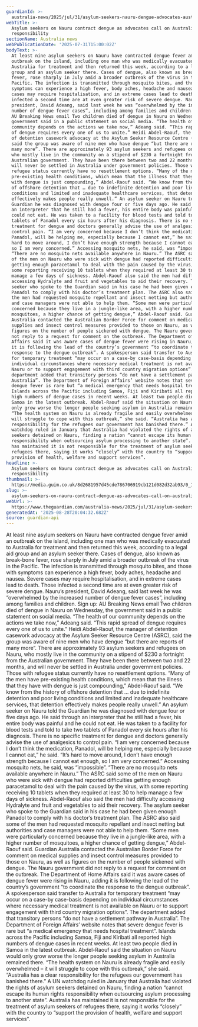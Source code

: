 ```yaml
---
guardianId: >-
  australia-news/2025/jul/31/asylum-seekers-nauru-dengue-advocates-australia-responsibility
webTitle: >-
  Asylum seekers on Nauru contract dengue as advocates call on Australia to take
  responsibility
sectionName: Australia news
webPublicationDate: '2025-07-31T15:00:02Z'
bodyText: >-
  At least nine asylum seekers on Nauru have contracted dengue fever amid an
  outbreak on the island, including one man who was medically evacuated to
  Australia for treatment and then returned this week, according to a legal aid
  group and an asylum seeker there. Cases of dengue, also known as break-bone
  fever, rose sharply in July amid a broader outbreak of the virus in the
  Pacific. The infection is transmitted through mosquito bites, and those with
  symptoms can experience a high fever, body aches, headache and nausea. Severe
  cases may require hospitalisation, and in extreme cases lead to death. Those
  infected a second time are at even greater risk of severe dengue. Nauru’s
  president, David Adeang, said last week he was “overwhelmed by the increased
  number of dengue fever cases”, including among families and children. Sign up:
  AU Breaking News email Two children died of dengue in Nauru on Wednesday, the
  government said in a public statement on social media. “The health of our
  community depends on the actions we take now,” Adeang said. “This rapid spread
  of dengue requires every one of us to unite.” Heidi Abdel-Raouf, the manager
  of detention casework advocacy at the Asylum Seeker Resource Centre (ASRC),
  said the group was aware of nine men who have dengue “but there are reports of
  many more”. There are approximately 93 asylum seekers and refugees on Nauru,
  who mostly live in the community on a stipend of $230 a fortnight from the
  Australian government. They have been there between two and 22 months, and
  will never be settled in Australia under government policies. Those with
  refugee status currently have no resettlement options. “Many of the men have
  pre-existing health conditions, which mean that the illness that they have
  with dengue is just compounding,” Abdel-Raouf said. “We know from the history
  of offshore detention that … due to indefinite detention and poor living
  conditions and limited and inadequate healthcare services, that detention
  effectively makes people really unwell.” An asylum seeker on Nauru told the
  Guardian he was diagnosed with dengue four or five days ago. He said through
  an interpreter that he still had a fever, his entire body was painful and he
  could not eat. He was taken to a facility for blood tests and told to take two
  tablets of Panadol every six hours after his diagnosis. There is no specific
  treatment for dengue and doctors generally advise the use of analgesics to
  control pain. “I am very concerned because I don’t think the medication,
  Panadol, will be helping me, especially because I cannot eat,” he said. “It’s
  hard to move around, I don’t have enough strength because I cannot eat enough,
  so I am very concerned.” Accessing mosquito nets, he said, was “impossible”.
  “There are no mosquito nets available anywhere in Nauru.” The ASRC said some
  of the men on Nauru who were sick with dengue had reported difficulties
  getting enough paracetamol to deal with the pain caused by the virus, with
  some reporting receiving 10 tablets when they required at least 30 to help
  manage a few days of sickness. Abdel-Raouf also said the men had difficulty
  accessing Hydralyte and fruit and vegetables to aid their recovery. The asylum
  seeker who spoke to the Guardian said in his case he had been given enough
  Panadol to comply with his doctor’s treatment plan. The ASRC also said some of
  the men had requested mosquito repellant and insect netting but authorities
  and case managers were not able to help them. “Some men were particularly
  concerned because they live in a jungle-like area, with a higher number of
  mosquitoes, a higher chance of getting dengue,” Abdel-Raouf said. Guardian
  Australia contacted the Australian Border Force for comment on medical
  supplies and insect control measures provided to those on Nauru, as well as
  figures on the number of people sickened with dengue. The Nauru government did
  not reply to a request for comment on the outbreak. The Department of Home
  Affairs said it was aware cases of dengue fever were rising in Nauru, adding
  it is following the lead of the country’s government “to coordinate the
  response to the dengue outbreak”. A spokesperson said transfer to Australia
  for temporary treatment “may occur on a case-by case-basis depending on
  individual circumstances where necessary medical treatment is not available on
  Nauru or to support engagement with third country migration options”. The
  department added that transitory persons “do not have a settlement pathway in
  Australia”. The Department of Foreign Affairs’ website notes that severe
  dengue fever is rare but “a medical emergency that needs hospital treatment”.
  Islands across the Pacific including Samoa, Fiji and Kiribati all reported
  high numbers of dengue cases in recent weeks. At least two people died in
  Samoa in the latest outbreak. Abdel-Raouf said the situation on Nauru would
  only grow worse the longer people seeking asylum in Australia remained there.
  “The health system on Nauru is already fragile and easily overwhelmed – it
  will struggle to cope with this outbreak,” she said. “Australia has a clear
  responsibility for the refugees our government has banished there.” A UN
  watchdog ruled in January that Australia had violated the rights of asylum
  seekers detained on Nauru, finding a nation “cannot escape its human rights
  responsibility when outsourcing asylum processing to another state”. Australia
  has maintained it is not responsible for the treatment of asylum seekers of
  refugees there, saying it works “closely” with the country to “support the
  provision of health, welfare and support services”.
headline: >-
  Asylum seekers on Nauru contract dengue as advocates call on Australia to take
  responsibility
thumbnail: >-
  https://media.guim.co.uk/8d2681957d45cde786706919cb121d082d32ab93/0_162_1745_1395/500.jpg
slug: >-
  asylum-seekers-on-nauru-contract-dengue-as-advocates-call-on-australia-to-take-responsibility
webUrl: >-
  https://www.theguardian.com/australia-news/2025/jul/31/asylum-seekers-nauru-dengue-advocates-australia-responsibility
generatedAt: '2025-08-28T20:04:32.682Z'
source: guardian-api
---
```

At least nine asylum seekers on Nauru have contracted dengue fever amid an outbreak on the island, including one man who was medically evacuated to Australia for treatment and then returned this week, according to a legal aid group and an asylum seeker there. Cases of dengue, also known as break-bone fever, rose sharply in July amid a broader outbreak of the virus in the Pacific. The infection is transmitted through mosquito bites, and those with symptoms can experience a high fever, body aches, headache and nausea. Severe cases may require hospitalisation, and in extreme cases lead to death. Those infected a second time are at even greater risk of severe dengue. Nauru’s president, David Adeang, said last week he was “overwhelmed by the increased number of dengue fever cases”, including among families and children. Sign up: AU Breaking News email Two children died of dengue in Nauru on Wednesday, the government said in a public statement on social media. “The health of our community depends on the actions we take now,” Adeang said. “This rapid spread of dengue requires every one of us to unite.” Heidi Abdel-Raouf, the manager of detention casework advocacy at the Asylum Seeker Resource Centre (ASRC), said the group was aware of nine men who have dengue “but there are reports of many more”. There are approximately 93 asylum seekers and refugees on Nauru, who mostly live in the community on a stipend of $230 a fortnight from the Australian government. They have been there between two and 22 months, and will never be settled in Australia under government policies. Those with refugee status currently have no resettlement options. “Many of the men have pre-existing health conditions, which mean that the illness that they have with dengue is just compounding,” Abdel-Raouf said. “We know from the history of offshore detention that … due to indefinite detention and poor living conditions and limited and inadequate healthcare services, that detention effectively makes people really unwell.” An asylum seeker on Nauru told the Guardian he was diagnosed with dengue four or five days ago. He said through an interpreter that he still had a fever, his entire body was painful and he could not eat. He was taken to a facility for blood tests and told to take two tablets of Panadol every six hours after his diagnosis. There is no specific treatment for dengue and doctors generally advise the use of analgesics to control pain. “I am very concerned because I don’t think the medication, Panadol, will be helping me, especially because I cannot eat,” he said. “It’s hard to move around, I don’t have enough strength because I cannot eat enough, so I am very concerned.” Accessing mosquito nets, he said, was “impossible”. “There are no mosquito nets available anywhere in Nauru.” The ASRC said some of the men on Nauru who were sick with dengue had reported difficulties getting enough paracetamol to deal with the pain caused by the virus, with some reporting receiving 10 tablets when they required at least 30 to help manage a few days of sickness. Abdel-Raouf also said the men had difficulty accessing Hydralyte and fruit and vegetables to aid their recovery. The asylum seeker who spoke to the Guardian said in his case he had been given enough Panadol to comply with his doctor’s treatment plan. The ASRC also said some of the men had requested mosquito repellant and insect netting but authorities and case managers were not able to help them. “Some men were particularly concerned because they live in a jungle-like area, with a higher number of mosquitoes, a higher chance of getting dengue,” Abdel-Raouf said. Guardian Australia contacted the Australian Border Force for comment on medical supplies and insect control measures provided to those on Nauru, as well as figures on the number of people sickened with dengue. The Nauru government did not reply to a request for comment on the outbreak. The Department of Home Affairs said it was aware cases of dengue fever were rising in Nauru, adding it is following the lead of the country’s government “to coordinate the response to the dengue outbreak”. A spokesperson said transfer to Australia for temporary treatment “may occur on a case-by case-basis depending on individual circumstances where necessary medical treatment is not available on Nauru or to support engagement with third country migration options”. The department added that transitory persons “do not have a settlement pathway in Australia”. The Department of Foreign Affairs’ website notes that severe dengue fever is rare but “a medical emergency that needs hospital treatment”. Islands across the Pacific including Samoa, Fiji and Kiribati all reported high numbers of dengue cases in recent weeks. At least two people died in Samoa in the latest outbreak. Abdel-Raouf said the situation on Nauru would only grow worse the longer people seeking asylum in Australia remained there. “The health system on Nauru is already fragile and easily overwhelmed – it will struggle to cope with this outbreak,” she said. “Australia has a clear responsibility for the refugees our government has banished there.” A UN watchdog ruled in January that Australia had violated the rights of asylum seekers detained on Nauru, finding a nation “cannot escape its human rights responsibility when outsourcing asylum processing to another state”. Australia has maintained it is not responsible for the treatment of asylum seekers of refugees there, saying it works “closely” with the country to “support the provision of health, welfare and support services”.
